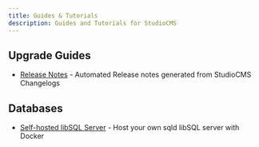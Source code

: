 ```yaml
---
title: Guides & Tutorials
description: Guides and Tutorials for StudioCMS
---
```


## Upgrade Guides

- [Release Notes](/en/guides/upgrade/release-notes/) - Automated Release notes generated from StudioCMS Changelogs

## Databases

- [Self-hosted libSQL Server](/en/guides/database/sqld-server/) - Host your own sqld libSQL server with Docker